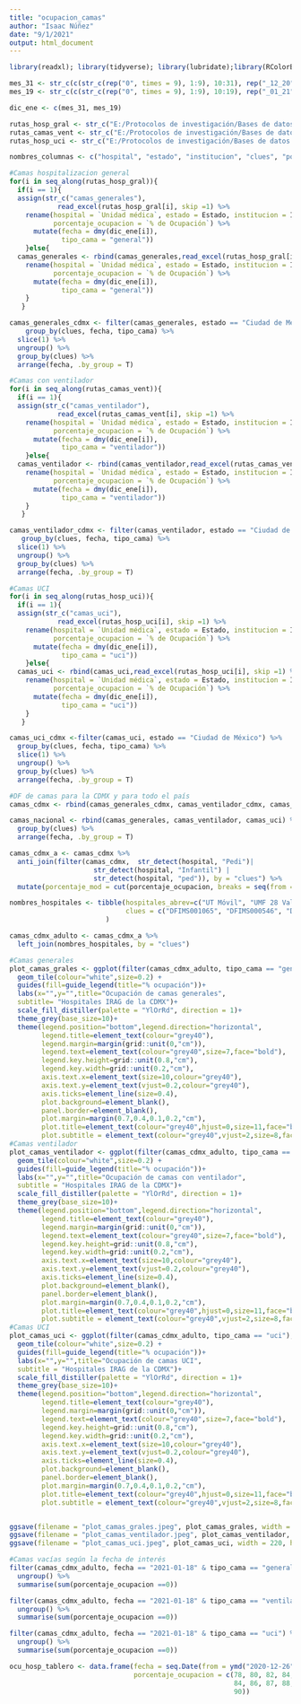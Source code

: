 ```yaml
---
title: "ocupacion_camas"
author: "Isaac Núñez"
date: "9/1/2021"
output: html_document
---
```


```r
library(readxl); library(tidyverse); library(lubridate);library(RColorBrewer)
```



```r
mes_31 <- str_c(c(str_c(rep("0", times = 9), 1:9), 10:31), rep("_12_20", times = 31))
mes_19 <- str_c(c(str_c(rep("0", times = 9), 1:9), 10:19), rep("_01_21", times = 19))

dic_ene <- c(mes_31, mes_19)

rutas_hosp_gral <- str_c("E:/Protocolos de investigación/Bases de datos ocupación hospitalaria/Hospitalización general/hosp_gral_", dic_ene, ".xlsx")
rutas_camas_vent <- str_c("E:/Protocolos de investigación/Bases de datos ocupación hospitalaria/Camas con ventilador/camas_vent_", dic_ene, ".xlsx")
rutas_hosp_uci <- str_c("E:/Protocolos de investigación/Bases de datos ocupación hospitalaria/Camas UCI/camas_uci_", dic_ene, ".xlsx")

nombres_columnas <- c("hospital", "estado", "institucion", "clues", "porcentaje_ocupacion")

#Camas hospitalizacion general
for(i in seq_along(rutas_hosp_gral)){
  if(i == 1){   
  assign(str_c("camas_generales"),
            read_excel(rutas_hosp_gral[i], skip =1) %>% 
    rename(hospital = `Unidad médica`, estado = Estado, institucion = Institución, clues = CLUES, 
           porcentaje_ocupacion = `% de Ocupación`) %>% 
      mutate(fecha = dmy(dic_ene[i]),
             tipo_cama = "general"))
    }else{
  camas_generales <- rbind(camas_generales,read_excel(rutas_hosp_gral[i], skip =1) %>% 
    rename(hospital = `Unidad médica`, estado = Estado, institucion = Institución, clues = CLUES, 
           porcentaje_ocupacion = `% de Ocupación`) %>% 
      mutate(fecha = dmy(dic_ene[i]),
             tipo_cama = "general"))
    }
   }

camas_generales_cdmx <- filter(camas_generales, estado == "Ciudad de México")%>% 
    group_by(clues, fecha, tipo_cama) %>%
  slice(1) %>% 
  ungroup() %>% 
  group_by(clues) %>% 
  arrange(fecha, .by_group = T)

#Camas con ventilador
for(i in seq_along(rutas_camas_vent)){
  if(i == 1){   
  assign(str_c("camas_ventilador"),
            read_excel(rutas_camas_vent[i], skip =1) %>% 
    rename(hospital = `Unidad médica`, estado = Estado, institucion = Institución, clues = CLUES, 
           porcentaje_ocupacion = `% de Ocupación`) %>% 
      mutate(fecha = dmy(dic_ene[i]),
             tipo_cama = "ventilador"))
    }else{
  camas_ventilador <- rbind(camas_ventilador,read_excel(rutas_camas_vent[i], skip =1) %>% 
    rename(hospital = `Unidad médica`, estado = Estado, institucion = Institución, clues = CLUES, 
           porcentaje_ocupacion = `% de Ocupación`) %>% 
      mutate(fecha = dmy(dic_ene[i]),
             tipo_cama = "ventilador"))
    }
   }

camas_ventilador_cdmx <- filter(camas_ventilador, estado == "Ciudad de México")%>% 
   group_by(clues, fecha, tipo_cama) %>%
  slice(1) %>% 
  ungroup() %>% 
  group_by(clues) %>% 
  arrange(fecha, .by_group = T)

#Camas UCI
for(i in seq_along(rutas_hosp_uci)){
  if(i == 1){   
  assign(str_c("camas_uci"),
            read_excel(rutas_hosp_uci[i], skip =1) %>% 
    rename(hospital = `Unidad médica`, estado = Estado, institucion = Institución, clues = CLUES, 
           porcentaje_ocupacion = `% de Ocupación`) %>% 
      mutate(fecha = dmy(dic_ene[i]),
             tipo_cama = "uci"))
    }else{
  camas_uci <- rbind(camas_uci,read_excel(rutas_hosp_uci[i], skip =1) %>% 
    rename(hospital = `Unidad médica`, estado = Estado, institucion = Institución, clues = CLUES, 
           porcentaje_ocupacion = `% de Ocupación`) %>% 
      mutate(fecha = dmy(dic_ene[i]),
             tipo_cama = "uci"))
    }
   }

camas_uci_cdmx <-filter(camas_uci, estado == "Ciudad de México") %>% 
  group_by(clues, fecha, tipo_cama) %>%
  slice(1) %>% 
  ungroup() %>% 
  group_by(clues) %>% 
  arrange(fecha, .by_group = T)

#DF de camas para la CDMX y para todo el país
camas_cdmx <- rbind(camas_generales_cdmx, camas_ventilador_cdmx, camas_uci_cdmx)

camas_nacional <- rbind(camas_generales, camas_ventilador, camas_uci) %>% 
  group_by(clues) %>% 
  arrange(fecha, .by_group = T)
```


```r
camas_cdmx_a <- camas_cdmx %>% 
  anti_join(filter(camas_cdmx,  str_detect(hospital, "Pedi")|
                     str_detect(hospital, "Infantil") |
                     str_detect(hospital, "ped")), by = "clues") %>% 
  mutate(porcentaje_mod = cut(porcentaje_ocupacion, breaks = seq(from = 0, to = 100, by = 10), include.lowest = T))

nombres_hospitales <- tibble(hospitales_abrev=c("UT Móvil", "UMF 28 Valle", "UMF 13 Azcapotzalco", "UMF 120 Zaragoza", "Troncoso", "Primero de Oct", "Ort Magd Salinas", "Lic. AL Mateos", "INR", "INPer", "INNN", "INER", "INCMNSZ", "INCICh", "INCAN", "Hosp Tlahuac", "HN Homeopático", "H Militar el Vergel", "H Militar Constituyentes", "H Militar de la Mujer", "H Juárez de México", "H Gral Xoco", "H General Villa", "H Gral Tepepan", "H Gral Tláhuac", "H Gral Milpa Alta", "H Gral Iztapalapa", "H Gral Rubén Leñero", "H Gral Gea González", "H Gral Enrique Cabrera", "H Gral de México", "H Gral Balbuena", "H Gral Ajusco Medio", "Hospital de la mujer", "H Esp Belisario Dom", "Hospital Central Sur", "Hospital Central Norte", "Hospital Central Militar", "CMN la Raza infecto", "HGZMF8 San Ángel", "HGZMF29 S.J Aragón", "HGZ 48 SP Xalpa", "HGZ 47 Vicente Guerrero", "HGZ32 Villa Coapa", "HGZ30 Iztacalco", "HGZ27 Tlatelolco", "HGZ 24 Insurgentes", "HGZ1 Venados", "HGZ1 McGregor", "HGR2 Villa Coapa", "CMN la Raza gral", "CMN SXXI HEs", "CMN la Raza HEs", "CMN SXXI card", "Psiq MF10", "Gral Morelos y P", "Gral Ignacio Z", "Dr. Fernando Quiróz", "Dr. Darío Fernández", "CM Naval", "Centro Banamex", "A D.F", "81o Batallón Infan", "6o gpo Moteros", "22o Batallón Infan", "20 de nov", "Tacuba"),
                             clues = c("DFIMS001065", "DFIMS000546", "DFIMS000032", "DFIMS000382", "DFIMS000312", "DFIST000090", "DFIMS000196", "DFIST000201", "DFSSA003956", "DFSSA004096", "DFSSA004060", "DFSSA004026", "DFSSA004055", "DFSSA004031", "DFSSA004043", "DFIST001053", "DFSSA003990", "DFSDN000016", "DFSDN000050", "DFSDN000062", "DFSSA003944", "DFSSA003162", "DFSSA000881", "DFSSA002672", "DFSSA018154", "DFSSA002066", "DFSSA001540", "DFSSA003553", "DFSSA003961", "DFSSA017886", "DFSSA003973", "DFSSA003722", "DFSSA018166", "DFSSA004002", "DFSSA004265", "DFPMX000024", "DFPMX000012", "DFSDN000086", "DFIMS000056", "DFIMS000464", "DFIMS000230", "DFIMS000831", "DFIMS000365","DFIMS000126", "DFIMS000324", "DFIMS000621", "DFIMS000225", "DFIMS000522", "DFIMS000534", "DFIMS000814", "DFIMS000061", "DFIMS000580", "DFIMS000020", "DFIMS000575", "DFIMS000790", "DFIST000155", "DFIST000160", "DFIST000196", "DFIST000324", "DFSMA000010", "DFSSA004970", "DFSDN000074", "DFSDN000115", "DFSDN000120", "DFSDN000103", "DFIST000312", "DFIST000534")
                        )

camas_cdmx_adulto <- camas_cdmx_a %>% 
  left_join(nombres_hospitales, by = "clues")
```


```r
#Camas generales
plot_camas_grales <- ggplot(filter(camas_cdmx_adulto, tipo_cama == "general"),aes(x=fecha, y=hospitales_abrev, fill=porcentaje_ocupacion))+
  geom_tile(colour="white",size=0.2) + 
  guides(fill=guide_legend(title="% ocupación"))+
  labs(x="",y="",title="Ocupación de camas generales",
  subtitle= "Hospitales IRAG de la CDMX")+
  scale_fill_distiller(palette = "YlOrRd", direction = 1)+
  theme_grey(base_size=10)+
  theme(legend.position="bottom",legend.direction="horizontal",
        legend.title=element_text(colour="grey40"),
        legend.margin=margin(grid::unit(0,"cm")),
        legend.text=element_text(colour="grey40",size=7,face="bold"),
        legend.key.height=grid::unit(0.8,"cm"),
        legend.key.width=grid::unit(0.2,"cm"),
        axis.text.x=element_text(size=10,colour="grey40"),
        axis.text.y=element_text(vjust=0.2,colour="grey40"),
        axis.ticks=element_line(size=0.4),
        plot.background=element_blank(),
        panel.border=element_blank(),
        plot.margin=margin(0.7,0.4,0.1,0.2,"cm"),
        plot.title=element_text(colour="grey40",hjust=0,size=11,face="bold"),
        plot.subtitle = element_text(colour="grey40",vjust=2,size=8,face="bold"))
#Camas ventilador
plot_camas_ventilador <- ggplot(filter(camas_cdmx_adulto, tipo_cama == "ventilador"),aes(x=fecha, y=hospitales_abrev, fill=porcentaje_ocupacion))+
  geom_tile(colour="white",size=0.2) + 
  guides(fill=guide_legend(title="% ocupación"))+
  labs(x="",y="",title="Ocupación de camas con ventilador",
  subtitle = "Hospitales IRAG de la CDMX")+
  scale_fill_distiller(palette = "YlOrRd", direction = 1)+
  theme_grey(base_size=10)+
  theme(legend.position="bottom",legend.direction="horizontal",
        legend.title=element_text(colour="grey40"),
        legend.margin=margin(grid::unit(0,"cm")),
        legend.text=element_text(colour="grey40",size=7,face="bold"),
        legend.key.height=grid::unit(0.8,"cm"),
        legend.key.width=grid::unit(0.2,"cm"),
        axis.text.x=element_text(size=10,colour="grey40"),
        axis.text.y=element_text(vjust=0.2,colour="grey40"),
        axis.ticks=element_line(size=0.4),
        plot.background=element_blank(),
        panel.border=element_blank(),
        plot.margin=margin(0.7,0.4,0.1,0.2,"cm"),
        plot.title=element_text(colour="grey40",hjust=0,size=11,face="bold"),
        plot.subtitle = element_text(colour="grey40",vjust=2,size=8,face="bold"))
#Camas UCI
plot_camas_uci <- ggplot(filter(camas_cdmx_adulto, tipo_cama == "uci"),aes(x=fecha, y=hospitales_abrev, fill=porcentaje_ocupacion))+
  geom_tile(colour="white",size=0.2) + 
  guides(fill=guide_legend(title="% ocupación"))+
  labs(x="",y="",title="Ocupación de camas UCI",
  subtitle = "Hospitales IRAG de la CDMX")+
  scale_fill_distiller(palette = "YlOrRd", direction = 1)+
  theme_grey(base_size=10)+
  theme(legend.position="bottom",legend.direction="horizontal",
        legend.title=element_text(colour="grey40"),
        legend.margin=margin(grid::unit(0,"cm")),
        legend.text=element_text(colour="grey40",size=7,face="bold"),
        legend.key.height=grid::unit(0.8,"cm"),
        legend.key.width=grid::unit(0.2,"cm"),
        axis.text.x=element_text(size=10,colour="grey40"),
        axis.text.y=element_text(vjust=0.2,colour="grey40"),
        axis.ticks=element_line(size=0.4),
        plot.background=element_blank(),
        panel.border=element_blank(),
        plot.margin=margin(0.7,0.4,0.1,0.2,"cm"),
        plot.title=element_text(colour="grey40",hjust=0,size=11,face="bold"),
        plot.subtitle = element_text(colour="grey40",vjust=2,size=8,face="bold"))


ggsave(filename = "plot_camas_grales.jpeg", plot_camas_grales, width = 220, height = 220, units = "mm")
ggsave(filename = "plot_camas_ventilador.jpeg", plot_camas_ventilador, width = 220, height = 220, units = "mm")
ggsave(filename = "plot_camas_uci.jpeg", plot_camas_uci, width = 220, height = 220, units = "mm")
```


```r
#Camas vacías según la fecha de interés
filter(camas_cdmx_adulto, fecha == "2021-01-18" & tipo_cama == "general") %>% 
  ungroup() %>% 
  summarise(sum(porcentaje_ocupacion ==0))

filter(camas_cdmx_adulto, fecha == "2021-01-18" & tipo_cama == "ventilador") %>% 
  ungroup() %>% 
  summarise(sum(porcentaje_ocupacion ==0))

filter(camas_cdmx_adulto, fecha == "2021-01-18" & tipo_cama == "uci") %>% 
  ungroup() %>% 
  summarise(sum(porcentaje_ocupacion ==0))

```


```r
ocu_hosp_tablero <- data.frame(fecha = seq.Date(from = ymd("2020-12-26"), to = ymd("2021-01-19"), by = 1),
                               porcentaje_ocupacion = c(78, 80, 82, 84, 83, 85, 84, 85, 87, 87, 87, 83, 
                                                        84, 86, 87, 88, 89, 88, 88, 86, 87, 88, 89, 88, 
                                                        90))


```


